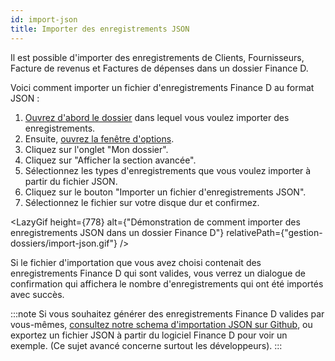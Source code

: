 ```yaml
---
id: import-json
title: Importer des enregistrements JSON
---
```



Il est possible d'importer des enregistrements de Clients, Fournisseurs, Facture de revenus et Factures de dépenses
dans un dossier Finance&nbsp;D.

Voici comment importer un fichier d'enregistrements Finance&nbsp;D au format JSON&nbsp;:

1. [Ouvrez d'abord le dossier](/docs/bases/ouvrir-dossier) dans lequel vous voulez importer des enregistrements.
2. Ensuite, [ouvrez la fenêtre d'options](/docs/navigation/fenetre-options-preferences-parametres).
3. Cliquez sur l'onglet "Mon dossier".
4. Cliquez sur "Afficher la section avancée".
5. Sélectionnez les types d'enregistrements que vous voulez importer à partir du fichier JSON.
6. Cliquez sur le bouton "Importer un fichier d'enregistrements JSON".
7. Sélectionnez le fichier sur votre disque dur et confirmez.

<LazyGif
  height={778}
  alt={"Démonstration de comment importer des enregistrements JSON dans un dossier Finance D"}
  relativePath={"gestion-dossiers/import-json.gif"}
/>

Si le fichier d'importation que vous avez choisi contenait
des enregistrements Finance D qui sont valides,
vous verrez un dialogue de confirmation qui affichera le nombre
d'enregistrements qui ont été importés avec succès.

:::note
Si vous souhaitez générer des enregistrements Finance D valides par vous-mêmes,
[consultez notre schema d'importation JSON sur Github](https://github.com/alex-drocks/finance-d-electron-app-json-schemas),
ou exportez un fichier JSON à partir du logiciel Finance D pour voir un exemple.
(Ce sujet avancé concerne surtout les développeurs).
:::

<br/>
<br/>
